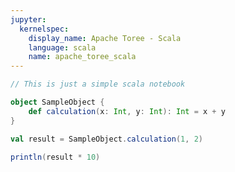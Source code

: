 ---
jupyter:
  kernelspec:
    display_name: Apache Toree - Scala
    language: scala
    name: apache_toree_scala
---

```{scala}
// This is just a simple scala notebook

object SampleObject {
    def calculation(x: Int, y: Int): Int = x + y
}

val result = SampleObject.calculation(1, 2)
```

```{scala}
println(result * 10)
```
